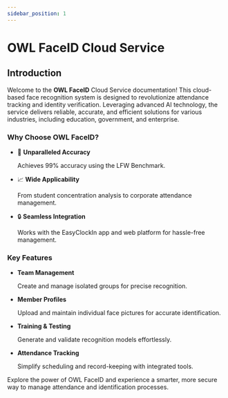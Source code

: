 ```yaml
---
sidebar_position: 1
---
```


# OWL FaceID Cloud Service

## Introduction

Welcome to the **OWL FaceID** Cloud Service documentation! This cloud-based face recognition system is designed to revolutionize attendance tracking and identity verification. Leveraging advanced AI technology, the service delivers reliable, accurate, and efficient solutions for various industries, including education, government, and enterprise.

### Why Choose OWL FaceID?

- :dart: **Unparalleled Accuracy**

  Achieves 99% accuracy using the LFW Benchmark.

- :chart_with_upwards_trend: **Wide Applicability**

  From student concentration analysis to corporate attendance management.

- :lock: **Seamless Integration**

  Works with the EasyClockIn app and web platform for hassle-free management.

### Key Features

- **Team Management**

  Create and manage isolated groups for precise recognition.

- **Member Profiles**

  Upload and maintain individual face pictures for accurate identification.

- **Training & Testing**

  Generate and validate recognition models effortlessly.

- **Attendance Tracking**

  Simplify scheduling and record-keeping with integrated tools.

Explore the power of OWL FaceID and experience a smarter, more secure way to manage attendance and identification processes.
